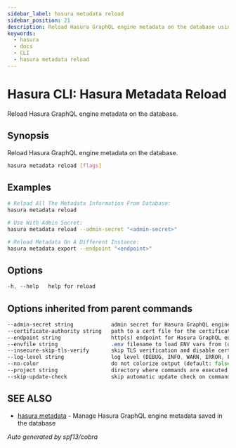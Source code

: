 ```yaml
---
sidebar_label: hasura metadata reload
sidebar_position: 21
description: Reload Hasura GraphQL engine metadata on the database using the Hasura CLI
keywords:
  - hasura
  - docs
  - CLI
  - hasura metadata reload
---
```


# Hasura CLI: Hasura Metadata Reload

Reload Hasura GraphQL engine metadata on the database.

## Synopsis

Reload Hasura GraphQL engine metadata on the database.

```bash
hasura metadata reload [flags]
```

## Examples

```bash
# Reload All The Metadata Information From Database:
hasura metadata reload

# Use With Admin Secret:
hasura metadata reload --admin-secret "<admin-secret>"

# Reload Metadata On A Different Instance:
hasura metadata export --endpoint "<endpoint>"
```

## Options

```sass
-h, --help   help for reload
```

## Options inherited from parent commands

```sass
--admin-secret string            admin secret for Hasura GraphQL engine (env "HASURA_GRAPHQL_ADMIN_SECRET")
--certificate-authority string   path to a cert file for the certificate authority (env "HASURA_GRAPHQL_CERTIFICATE_AUTHORITY")
--endpoint string                http(s) endpoint for Hasura GraphQL engine (env "HASURA_GRAPHQL_ENDPOINT")
--envfile string                 .env filename to load ENV vars from (default ".env")
--insecure-skip-tls-verify       skip TLS verification and disable cert checking (default: false) (env "HASURA_GRAPHQL_INSECURE_SKIP_TLS_VERIFY")
--log-level string               log level (DEBUG, INFO, WARN, ERROR, FATAL) (default "INFO")
--no-color                       do not colorize output (default: false)
--project string                 directory where commands are executed (default: current dir)
--skip-update-check              skip automatic update check on command execution
```

## SEE ALSO

* [hasura metadata](/hasura-cli/commands/hasura_metadata.mdx)	 - Manage Hasura GraphQL engine metadata saved in the database

_Auto generated by spf13/cobra_
